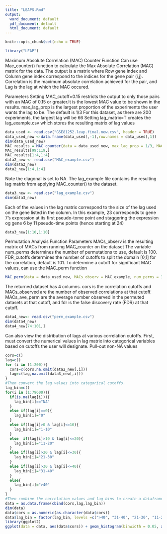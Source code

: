 ---
title: "LEAPS.Rmd"
output:
  word_document: default
  pdf_document: default
  html_document: default
---

```{r setup, include=FALSE}
knitr::opts_chunk$set(echo = TRUE)
```

```{r}
library("LEAP")
```
Maximum Absolute Correlation (MAC) Counter Function
Can use Mac_counter() function to calculate the Max Absolute Correlation (MAC) matrix for the data.
The output is a matrix where Row gene index and Column gene index correspond to the indices for the gene pair (i,j).
Correlation is the maximum absolute correlation achieved for the pair, and Lag is the lag at which the MAC occured.

Parameters
Setting MAC_cutoff=0.15 restricts the output to only those pairs with an MAC of 0.15 or greater.It is the lowest MAC value
to be shown in the results.
max_lag_prop is the largest proportion of the experiments the user wants the lag to be. The default is 1/3
For this dataset, as there are 200 experiments, the largest lag will be 66
Setting lag_matrix=T creates the lag_example.csv which stores the resulting matrix of lag values
```{r}
data_used <- read.csv("GSE81252.leap.final.new.csv", header = TRUE)
data_used_new <-data.frame(data_used[,-1],row.names = data_used[,1])
dim(data_used_new)
MAC_results = MAC_counter(data = data_used_new, max_lag_prop = 1/3, MAC_cutoff = 0.15,file_name = "example",lag_matrix = T)
MAC_results[99:119,]
MAC_results[1:4,1:4]
data2_new <- read.csv("MAC_example.csv")
dim(data2_new)
data2_new[1:4,1:4]
```

Note the diagonal is set to NA. The lag_example file contains the resulting lag matrix from applying MAC_counter() to the dataset.
```{r}
data3_new <- read.csv("lag_example.csv")
dim(data3_new)
```
Each of the values in the lag matrix correspond to the size of the lag used on the gene listed in the column.
In this example, 23 corresponds to gene 7's expression at its first pseudo-tome point and staggering the expression og gene 6 by 11 pseudo-time points
(hence starting at 24)
```{r}
data3_new[1:10,1:10]
```

Permutation Analysis Function
Parameters
MACs_observ is the resulting matrix of MACs from running MAC_counter on the dataset
The variable num_perms determines the number of permutations to use, default is 100.
FDR_cutoffs determines the number of cutoffs to split the domain [0,1] for the correlation, default is 101.
To determine a cutoff for significant MAC values, can use the MAC_perm function
```{r}
MAC_perm(data = data_used_new, MACs_observ = MAC_example, num_perms = 30, max_lag_prop = 1/3, FDR_cutoffs = 101, perm_file_name = "example")
```
The returned dataset has 4 columns. cors is the correlation cutoffs and MACs_observed are the number of observed correlations at that cutoff.
MACs_ave_perm are the average number observed in the permuted datasets at that cutoff,
and fdr is the false discovery rate (FDR) at that cutoff.
```{r}
data4_new<- read.csv("perm_example.csv")
dim(data4_new)
data4_new[74:101,]
```

Can also view the distribution of lags at various correlation cutoffs.
First, must convert the numerical values in lag matrix into categorical variables based on cutoffs the user will designate.
Pull-out non-NA values 
```{r}
cors=c()
lag=c()
for (i in (1:200)){
  cors=c(cors,na.omit(data2_new[,i]))
  lag=c(lag,na.omit(data3_new[,i]))
}
#Then convert the lag values into categorical cutoffs. 
lag_bin=c()
for(i in (1:79600)){
  if(is.na(lag[i])){
    lag_bin[i]=="NA"
  }
  else if(lag[i]==0){
    lag_bin[i]="0"
  }
  else if(lag[i]>0 & lag[i]<=10){
    lag_bin[i]="1-10"
  }
  else  if(lag[i]>10 & lag[i]<=20){
    lag_bin[i]="11-20"
  }
  else if(lag[i]>20 & lag[i]<=30){
    lag_bin[i]="21-30"
  }
  else if(lag[i]>30 & lag[i]<=40){
    lag_bin[i]="31-40"
  }
  else{
    lag_bin[i]=">40"
  }
}
#Then combine the correlation values and lag bins to create a dataframe ggplot2 can use.
data = as.data.frame(cbind(cors,lag,lag_bin))
dim(data)
data$cors = as.numeric(as.character(data$cors))
data$lag_bin = factor(lag_bin, levels =c(">40", "31-40", "21-30", "11-20", "1-10", "0"))
library(ggplot2)
ggplot(data = data, aes(data$cors)) + geom_histogram(binwidth = 0.05, aes(fill = lag_bin)) + scale_y_sqrt() +xlab("Correlation") +ylab("Square Root Counts")+guides(fill=guide_legend(title="Lag")) + ggtitle("Histogram of Correlations")
```